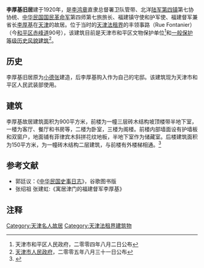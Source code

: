 {{天津历史风貌建筑 |
省区市 = 天津市 |
名称 = 李厚基旧宅 |
图片 = [[File:李厚基旧宅.jpg|200px]] |
编号 = 0130001 |
等级 = 一般保护 |
时代 = 1920年|
所在 = [[天津市|天津市]][[和平区_(天津市)|和平区]] |
公布 = 2005年8月31日 |
}}
'''李厚基旧居'''建于1920年，是[[李鸿章|李鸿章]]直隶总督署卫队管带、北洋[[陆军第四镇|陆军第四镇]]第七协协统、[[中华民国国民革命军|中华民国国民革命军]]第四师第七旅旅长、福建镇守使和护军使、福建督军兼省长[[李厚基|李厚基]]在[[天津|天津]]的故居。位于当时的[[天津法租界|天津法租界]]的丰领事路（Rue Fontanier）（今[[和平区_(天津市)|和平区]][[赤峰道|赤峰道]]90号），该建筑目前是天津市和平区文物保护单位<ref>天津市和平区人民政府，二零零四年八月二日公布</ref>和[[天津历史风貌建筑|一般保护等级历史风貌建筑]]<ref>[[天津市人民政府|天津市人民政府]]，二零零五年八月三十一日公布</ref>。

== 历史 ==
李厚基旧居原为[[小德张|小德张]]建造，后李厚基购入作为自己的宅邸。该建筑现为天津市和平区人民武装部使用。

== 建筑 ==
李厚基故居建筑面积为900平方米，前楼为一幢三层砖木结构坡顶楼带半地下室，一楼为客厅、餐厅和书房等，二楼为卧室，三楼为阁楼。前楼内部墙面设有护墙板和双窗户，地面铺有菲律宾木斜拼花纹地板，半地下室作为储藏室。后楼建筑面积为150平方米，为一幢砖木结构二层建筑，与前楼有外楼梯相通。<ref>{{Cite web |url=http://www.tjwh.gov.cn/shwh/lywh/mrgj/li-hou-ji/jzfg.htm |title=李厚基故居 |access-date=2011-09-15 |archive-url=https://web.archive.org/web/20130512074540/http://www.tjwh.gov.cn/shwh/lywh/mrgj/li-hou-ji/jzfg.htm |archive-date=2013-05-12 |dead-url=yes }}</ref>

== 参考文献 ==
*郭廷议：《[[中华民国史事日志|中华民国史事日志]]》，谷歌图书版
*张绍祖 张建虹:《寓居津门的福建督军李厚基》

== 注释 ==
<div class="references-small">
<references />
</div>

{{天津市名人故居}}
[[Category:天津名人故居|Category:天津名人故居]]
[[Category:天津法租界建筑物|Category:天津法租界建筑物]]